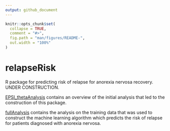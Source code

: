 ```yaml
---
output: github_document
---
```


<!-- README.md is generated from README.Rmd. Please edit that file -->

```r
knitr::opts_chunk$set(
  collapse = TRUE,
  comment = "#>",
  fig.path = "man/figures/README-",
  out.width = "100%"
)
```

# relapseRisk

<!-- badges: start -->
<!-- badges: end -->

R package for predicting risk of relapse for anorexia nervosa recovery. UNDER CONSTRUCTION.

[EPSI_thetaAnalysis](./EPSI_thetaAnalysis.html) contains an overview of the initial analysis that led to the construction of this package. 

[fullAnalysis](./fullAnalysls.html) contains the analysis on the training data that was used to construct the machine learning algorithm which predicts the risk of relapse for patients diagnosed with anorexia nervosa.
